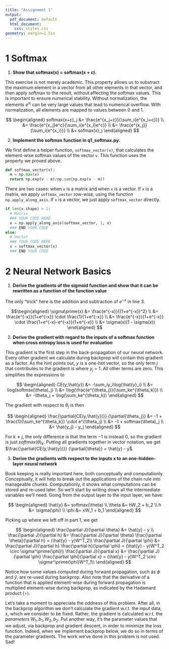 ```yaml
---
title: "Assignment 1"
output:
  pdf_document: default
  html_document:
    css: styles.css
geometry: margin=1.5in
---
```


# 1 Softmax

1. **Show that softmax(x) = softmax(x + c).**  

This exercise is not merely academic. This property allows us to substract the maximum element in a vector from all other elements in that vector, and then apply softmax to the result, without affecting the softmax values. This is important to ensure numerical stability. Without normalization, the elements $e^{x_i}$ can be very large values that lead to numerical overflow. With normalization, all elements are mapped to values between 0 and 1.

  $$ \begin{aligned} 
      softmax(x+c)_j &= \frac{e^{x_j+c}}{\sum_i{e^{x_i+c}}} \\
      &= \frac{e^{x_j}e^c}{\sum_i{e^{x_i}e^c}} \\
      &= \frac{e^{x_j}}{\sum_i{e^{x_i}}} \\
      &= sofmax(x)_j
      \end{aligned}
   $$

2. **Implement the softmax function in q1_softmax.py.** 

We first define a helper function, ``softmax_vector(v)``, that calculates the element-wise softmax values of the vector ``v``. This function uses the property we proved above. 

```python
def softmax_vector(v):
  m = np.max(v)
  return np.exp(v - m)/np.sum(np.exp(v - m))
```

There are two cases: when ``x`` is a matrix and when ``x`` is a vector. If ``x`` is a matrix, we apply ``softmax_vector`` row-wise, using the function ``np.apply_along_axis``. If ``x`` is a vector, we just apply ``softmax_vector`` directly. 

```python
if len(x.shape) > 1:
  # Matrix
  ### YOUR CODE HERE
  x = np.apply_along_axis(softmax_vector, 1, x)
  ### END YOUR CODE
else:
  # Vector
  ### YOUR CODE HERE
  x = softmax_vector(x)
  ### END YOUR CODE
```

# 2 Neural Network Basics

1. **Derive the gradients of the sigmoid function and show that it can be rewritten as a function of the function value**

The only "trick" here is the addition and subtraction of $e^{-x}$ in line 3. 

$$\begin{aligned}
    \sigma\prime(x) &= \frac{e^{-x}}{(1+e^{-x})^2} \\
                    &= \frac{e^{-x}}{1+e^{-x}} \cdot \frac{1}{1+e^{-x}} \\
                    &= \frac{e^{-x}}{1+e^{-x}} \cdot \frac{1+e^{-x}-e^{-x}}{1+e^{-x}} \\
                    &= \sigma(x)(1 - \sigma(x))
  \end{aligned}
$$

2. **Derive the gradient with regard to the inputs of a softmax function when cross entropy loss is used for evaluation**

This gradient is the first step in the back-propagation of our neural network. Every other gradient we calculate during backprop will contain this gradient as a factor. As the hint points out, $y$ is a one-hot vector, so the only term $j$ that contributes to the gradient is where $y_j$ = 1. All other terms are zero. This simplifies the expressions to 

$$ \begin{aligned}
    CE(y,\hat{y}) &= -\sum_iy_i\log(\hat{y}_i) \\
    &= \log(softmax(\theta)_j) \\
    &= \log(\frac{e^{\theta_j}}{\sum_ke^{\theta_k}}) \\
    &= -\theta_j + \log(\sum_ke^{\theta_k})
    \end{aligned}
$$

The gradient with respect to $\theta_j$ is then

$$ \begin{aligned}
    \frac{\partial{CE(y,\hat{y})}} {\partial{\theta_j}} &= -1 + \frac{1}{\sum_ke^{\theta_k}} \cdot e^{\theta_j} \\
    &= -1 + softmax(\theta)_j \\
    &= \hat{y_j} - y_j
  \end{aligned}
$$

For $k \neq j$, the only difference is that the term $-1$ is instead $0$, so the gradient is just $softmax(\theta)_k$. Putting all gradients together in vector notation, we get $\frac{\partial{CE(y,\hat{y})}} {\partial{\theta}} = \hat{y} - y$.

3. **Derive the gradients with respect to the inputs x to an one-hidden-layer neural network**

Book keeping is really important here, both conceptually and computationly. Conceptually, it will help to break out the applications of the chain rule into manageable chunks. Computationly, it shows what computations can be stored and re-used later. So we'll start by writing down all the intermediate variables we'll need. Going from the output layer to the input layer, we have:

$$ \begin{aligned}
    \hat{y} &= softmax(\theta) \\
    \theta  &= hW_2 + b_2 \\
    h       &= \sigma(\phi) \\
    \phi    &= xW_1 + b_1
  \end{aligned}
$$

Picking up where we left off in part 1, we get

$$ \begin{aligned}
    \frac{\partial J}{\partial \theta} &= \hat{y} - y \\
    \frac{\partial J}{\partial h} &= \frac{\partial J}{\partial \theta} \frac{\partial \theta}{\partial h} = (\hat{y} - y)W^T_2\\
    \frac{\partial J}{\partial \phi} &= \frac{\partial J}{\partial h} \frac{\partial h}{\partial \phi} = (\hat{y} - y)W^T_2 \circ \sigma^\prime(\phi)\\
    \frac{\partial J}{\partial x} &= \frac{\partial J}{\partial \phi} \frac{\partial \phi}{\partial x} = (\hat{y} - y)W^T_2 \circ \sigma^\prime(\phi)W^T_1\\
    \end{aligned}
$$

Notice how some values computed during forward propagation, such as $\phi$ and $\hat{y}$, are re-used during backprop. Also note that the derivative of a function that is applied element-wise during forward propagation is multiplied element-wise during backprop, as indicated by the Hadamard product ($\circ$). 

Let's take a moment to appreciate the oddness of this problem. After all, in the backprop algorithm we don't calculate the gradient w.r.t. the input data, x, which we consider to be fixed. Rather, the gradient is calculated w.r.t. the *parameters* $W_1, b_1, W_2, b_2$. Put another way, it's the parameter values that we adjust, via backprop and gradient descent, in order to minimize the loss function. Indeed, when we implement backprop below, we do so in terms of the parameter gradients. The work we've done in this problem is not used. Sad!